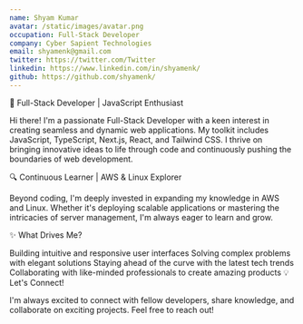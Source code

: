 ```yaml
---
name: Shyam Kumar
avatar: /static/images/avatar.png
occupation: Full-Stack Developer
company: Cyber Sapient Technologies
email: shyamenk@gmail.com
twitter: https://twitter.com/Twitter
linkedin: https://www.linkedin.com/in/shyamenk/
github: https://github.com/shyamenk/
---
```


🚀 Full-Stack Developer | JavaScript Enthusiast

Hi there! I'm a passionate Full-Stack Developer with a keen interest in creating seamless and dynamic web applications. My toolkit includes JavaScript, TypeScript, Next.js, React, and Tailwind CSS. I thrive on bringing innovative ideas to life through code and continuously pushing the boundaries of web development.

🔍 Continuous Learner | AWS & Linux Explorer

Beyond coding, I'm deeply invested in expanding my knowledge in AWS and Linux. Whether it's deploying scalable applications or mastering the intricacies of server management, I'm always eager to learn and grow.

✨ What Drives Me?

Building intuitive and responsive user interfaces
Solving complex problems with elegant solutions
Staying ahead of the curve with the latest tech trends
Collaborating with like-minded professionals to create amazing products
💡 Let's Connect!

I'm always excited to connect with fellow developers, share knowledge, and collaborate on exciting projects. Feel free to reach out!
